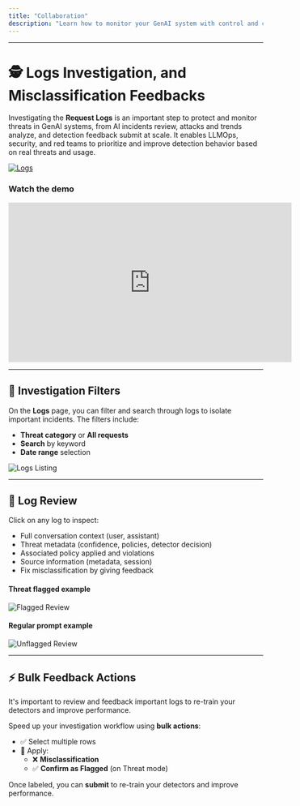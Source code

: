 ```yaml
---
title: "Collaboration"
description: "Learn how to monitor your GenAI system with control and confidence."
---
```


---

# 🕵️ Logs Investigation, and Misclassification Feedbacks

Investigating the **Request Logs** is an important step to protect and monitor threats in GenAI systems, from AI incidents review, attacks and trends analyze, and detection feedback submit at scale. It enables LLMOps, security, and red teams to prioritize and improve detection behavior based on real threats and usage.

[![Logs](./logs-video-preview.png)](https://youtu.be/i8l39Q3D2VE)

### Watch the demo

<iframe width="560" height="315" src="https://www.youtube.com/embed/i8l39Q3D2VE?si=wHOBCDCWzL-fTuUd" title="YouTube video player" frameborder="0" allow="accelerometer; autoplay; clipboard-write; encrypted-media; gyroscope; picture-in-picture; web-share" referrerpolicy="strict-origin-when-cross-origin" allowfullscreen></iframe>

---

## 🔎 Investigation Filters

On the **Logs** page, you can filter and search through logs to isolate important incidents. The filters include:

- **Threat category** or **All requests**
- **Search** by keyword
- **Date range** selection

![Logs Listing](./logs-listing.jpeg)

---

## 📝 Log Review

Click on any log to inspect:

- Full conversation context (user, assistant)
- Threat metadata (confidence, policies, detector decision)
- Associated policy applied and violations
- Source information (metadata, session)
- Fix misclassification by giving feedback

#### Threat flagged example
![Flagged Review](./logs-review-flagged.jpeg)

#### Regular prompt example
![Unflagged Review](./logs-review-unflagged.jpeg)

---

## ⚡ Bulk Feedback Actions

It's important to review and feedback important logs to re-train your detectors and improve performance.

Speed up your investigation workflow using **bulk actions**:

- ✅ Select multiple rows  
- 🚩 Apply:
  - ❌ **Misclassification**
  - ✅ **Confirm as Flagged** (on Threat mode)

Once labeled, you can **submit** to re-train your detectors and improve performance.
